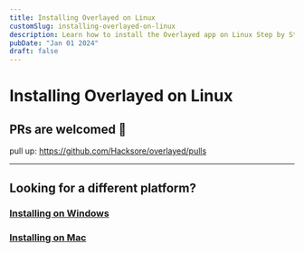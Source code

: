 ```yaml
---
title: Installing Overlayed on Linux
customSlug: installing-overlayed-on-linux
description: Learn how to install the Overlayed app on Linux Step by Step
pubDate: "Jan 01 2024"
draft: false
---
```


# Installing Overlayed on Linux 

## PRs are welcomed 🙏

pull up: https://github.com/Hacksore/overlayed/pulls


--- 

## Looking for a different platform?
### [Installing on Windows](/blog/installing-overlayed-on-windows)
### [Installing on Mac](/blog/installing-overlayed-on-mac)
